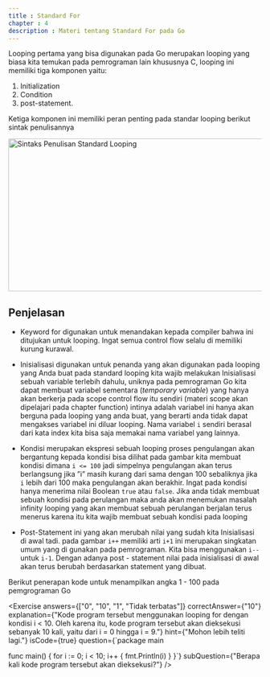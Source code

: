 ```yaml
---
title : Standard For
chapter : 4
description : Materi tentang Standard For pada Go
---
```


Looping pertama yang bisa digunakan pada Go merupakan looping 
yang biasa kita temukan pada pemrograman lain khususnya C, looping ini 
memiliki tiga komponen yaitu:

1. Initialization
2. Condition
3. post-statement.

Ketiga komponen ini memiliki peran penting pada standar looping berikut 
sintak penulisannya

<Image
  src="/content/bab-4-2.webp"
  width="618"
  height="304"
  alt="Sintaks Penulisan Standard Looping"
/>

## Penjelasan 

- Keyword for digunakan untuk menandakan kepada compiler bahwa ini 
ditujukan untuk looping. Ingat semua control flow selalu di memiliki 
kurung kurawal.

- Inisialisasi digunakan untuk penanda yang akan digunakan pada 
looping yang Anda buat pada standard looping kita wajib melakukan 
Inisialisasi sebuah variable terlebih dahulu, uniknya pada 
pemrograman Go kita dapat membuat variabel sementara 
(_temporary variable_) yang hanya akan berkerja pada scope control flow 
itu sendiri (materi scope akan dipelajari pada chapter function) intinya 
adalah variabel ini hanya akan berguna pada looping yang anda buat, 
yang berarti anda tidak dapat mengakses variabel ini diluar looping. 
Nama variabel `i` sendiri berasal dari kata index kita bisa saja memakai 
nama variabel yang lainnya.

- Kondisi merupakan ekspresi sebuah looping proses pengulangan akan 
bergantung kepada kondisi bisa dilihat pada gambar kita membuat 
kondisi dimana `i <= 100` jadi simpelnya pengulangan akan terus 
berlangsung jika ”i” masih kurang dari sama dengan 100 sebaliknya jika
`i` lebih dari 100 maka pengulangan akan berakhir. Ingat pada kondisi 
hanya menerima nilai Boolean `true` atau `false`. Jika anda tidak membuat 
sebuah kondisi pada perulangan maka anda akan menemukan 
masalah infinity looping yang akan membuat sebuah perulangan 
berjalan terus menerus karena itu kita wajib membuat sebuah kondisi 
pada looping

- Post-Statement ini yang akan merubah nilai yang sudah kita 
Inisialisasi di awal tadi. pada gambar `i++` memiliki arti `i+1` ini 
merupakan singkatan umum yang di gunakan pada pemrograman. 
Kita bisa menggunakan `i--` untuk `i-1`. Dengan adanya post - statement nilai pada inisialisasi di awal akan terus berubah 
berdasarkan statement yang dibuat.

Berikut penerapan kode untuk menampilkan angka 1 - 100 pada pemgrograman Go

<Compiler src="https://goplay.tools/snippet/xXet6FT10G1"/>

<Exercise 
  answers={["0", "10", "1", "Tidak terbatas"]}
  correctAnswer={"10"}
  explanation={"Kode program tersebut menggunakan looping for dengan kondisi i < 10. Oleh karena itu, kode program tersebut akan dieksekusi sebanyak 10 kali, yaitu dari i = 0 hingga i = 9."}
  hint={"Mohon lebih teliti lagi."}
  isCode={true}
  question={`package main

func main() {
  for i := 0; i < 10; i++ {
    fmt.Println(i)
  }
}`}
subQuestion={"Berapa kali kode program tersebut akan dieksekusi?"}
/>
